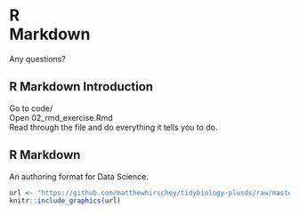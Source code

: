 # R <br>Markdown
Any questions?

## R Markdown Introduction
Go to code/  
Open 02_rmd_exercise.Rmd  
Read through the file and do everything it tells you to do.  

## R Markdown
An authoring format for Data Science.  
```r
url <- "https://github.com/matthewhirschey/tidybiology-plusds/raw/master/media/markdown.png"
knitr::include_graphics(url)
```
